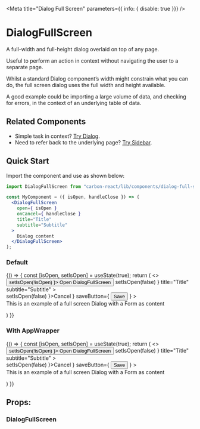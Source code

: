 

<Meta
  title="Dialog Full Screen"
  parameters={{ info: { disable: true }}}
/>

# DialogFullScreen
A full-width and full-height dialog overlaid on top of any page.

Useful to perform an action in context without navigating the user to a separate page.

Whilst a standard Dialog component’s width might constrain what you can do, the full screen dialog uses the full width and height available.

A good example could be importing a large volume of data, and checking for errors, in the context of an underlying table of data.

## Related Components
- Simple task in context? [Try Dialog](/?path=/docs/dialog--default-story "Dialog").
- Need to refer back to the underlying page? [Try Sidebar](/?path=/docs/sidebar--default-story "Sidebar").

## Quick Start

Import the component and use as shown below:

```jsx
import DialogFullScreen from "carbon-react/lib/components/dialog-full-screen";

const MyComponent = ({ isOpen, handleClose }) => (
  <DialogFullScreen
    open={ isOpen }
    onCancel={ handleClose }
    title="Title"
    subtitle="Subtitle"
  >
    Dialog content
  </DialogFullScreen>
);
```

### Default

<Preview>
  <Story name="default" parameters={{ chromatic: { disable: true }}}>
    {() => {
      const [isOpen, setIsOpen] = useState(true);
      return (
        <>
          <Button onClick={ () => setIsOpen(!isOpen) }>
            Open DialogFullScreen
          </Button>
          <DialogFullScreen
            open={ isOpen }
            onCancel={ () => setIsOpen(false) }
            title="Title"
            subtitle="Subtitle"
          >
            <Form
              stickyFooter={ true }
              leftSideButtons={ <Button onClick={ () => setIsOpen(false) }>Cancel</Button> }
              saveButton={ <Button buttonType='primary' type='submit'>Save</Button> }
            >
              <div>This is an example of a full screen Dialog with a Form as content</div>
              <Textbox label='First Name' />
              <Textbox label='Middle Name' />
              <Textbox label='Surname' />
              <Textbox label='Birth Place' />
              <Textbox label='Favourite Colour' />
              <Textbox label='Address' />
            </Form>
          </DialogFullScreen>
        </>
      )
    }}
  </Story>
</Preview>

### With AppWrapper

<Preview>
  <Story name="with app wrapper" parameters={{ chromatic: { disable: true }}}>
    {() => {
      const [isOpen, setIsOpen] = useState(true);
      return (
        <>
          <Button onClick={ () => setIsOpen(!isOpen) }>
            Open DialogFullScreen
          </Button>
          <DialogFullScreen
            open={ isOpen }
            onCancel={ () => setIsOpen(false) }
            title="Title"
            subtitle="Subtitle"
          >
            <AppWrapper>
              <Form
                stickyFooter={ true }
                leftSideButtons={ <Button onClick={ () => setIsOpen(false) }>Cancel</Button> }
                saveButton={ <Button buttonType='primary' type='submit'>Save</Button> }
              >
                <div>This is an example of a full screen Dialog with a Form as content</div>
                <Textbox label='First Name' />
                <Textbox label='Middle Name' />
                <Textbox label='Surname' />
                <Textbox label='Birth Place' />
                <Textbox label='Favourite Colour' />
                <Textbox label='Address' />
              </Form>
            </AppWrapper>
          </DialogFullScreen>
        </>
      )
    }}
  </Story>
</Preview>

## Props:

### DialogFullScreen

<Props of={DialogFullScreen} />
